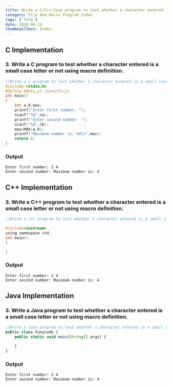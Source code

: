 ```yaml
---
title: Write a C/C++/Java program to test whether a character entered is a small case letter or not using macro definition.
category: File And Macro Program Index
tags: ['file']
date: 2020-04-16
thumbnailText: Index
---
```


## C Implementation
### 3. Write a C program to test whether a character entered is a small case letter or not using macro definition.
```c
//Write a C program to test whether a character entered is a small case letter or not using macro definition.
#include <stdio.h>
#define MAX(x,y) ((x>y)?x:y)
int main()
{
    int a,b,max;
    printf("Enter first number: ");
    scanf("%d",&a);
    printf("Enter second number: ");
    scanf("%d",&b);
    max=MAX(a,b);
    printf("Maximum number is: %d\n",max);
    return 0;
}
```
### Output
```
Enter first number: 2 4
Enter second number: Maximum number is: 4
```

## C++ Implementation
### 3. Write a C++ program to test whether a character entered is a small case letter or not using macro definition.
```c
//Write a C++ program to test whether a character entered is a small case letter or not using macro definition.

#include<iostream>
using namespace std;
int main()
{

}
```
### Output
```
Enter first number: 2 4
Enter second number: Maximum number is: 4
```

## Java Implementation
### 3. Write a Java program to test whether a character entered is a small case letter or not using macro definition.
```js
//Write a Java program to test whether a character entered is a small case letter or not using macro definition.
public class Funycode {
    public static void main(String[] args) {

    }
}
```
### Output
```
Enter first number: 2 4
Enter second number: Maximum number is: 4
```
